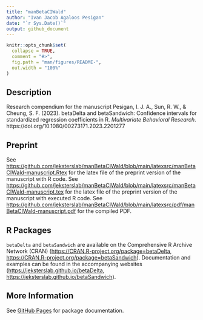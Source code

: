 ```yaml
---
title: "manBetaCIWald"
author: "Ivan Jacob Agaloos Pesigan"
date: "`r Sys.Date()`"
output: github_document
---
```


<!-- README.md is generated from README.Rmd. Please edit that file -->

```r
knitr::opts_chunk$set(
  collapse = TRUE,
  comment = "#>",
  fig.path = "man/figures/README-",
  out.width = "100%"
)
```

## Description

Research compendium for the manuscript
Pesigan, I. J. A., Sun, R. W., & Cheung, S. F. (2023).
betaDelta and betaSandwich: Confidence intervals for standardized regression coefficients in R.
*Multivariate Behavioral Research*.
https://doi.org/10.1080/00273171.2023.2201277

## Preprint

See [https://github.com/jeksterslab/manBetaCIWald/blob/main/latexsrc/manBetaCIWald-manuscript.Rtex](https://github.com/jeksterslab/manBetaCIWald/blob/main/latexsrc/manBetaCIWald-manuscript.Rtex) for the latex file of the preprint version of the manuscript with R code.
See [https://github.com/jeksterslab/manBetaCIWald/blob/main/latexsrc/manBetaCIWald-manuscript.tex](https://github.com/jeksterslab/manBetaCIWald/blob/main/latexsrc/manBetaCIWald-manuscript.tex) for the latex file of the preprint version of the manuscript with executed R code.
See [https://github.com/jeksterslab/manBetaCIWald/blob/main/latexsrc/pdf/manBetaCIWald-manuscript.pdf](https://github.com/jeksterslab/manBetaCIWald/blob/main/latexsrc/pdf/manBetaCIWald-manuscript.pdf) for the compiled PDF.

## R Packages

`betaDelta` and `betaSandwich` are available on the Comprehensive R Archive Network (CRAN)
([https://CRAN.R-project.org/package=betaDelta](https://CRAN.R-project.org/package=betaDelta),
[https://CRAN.R-project.org/package=betaSandwich](https://CRAN.R-project.org/package=betaSandwich)).
Documentation and examples can be found
in the accompanying websites
([https://jeksterslab.github.io/betaDelta](https://jeksterslab.github.io/betaDelta),
[https://jeksterslab.github.io/betaSandwich](https://jeksterslab.github.io/betaSandwich)).

## More Information

See
[GitHub Pages](https://jeksterslab.github.io/manBetaCIWald/index.html)
for package documentation.
